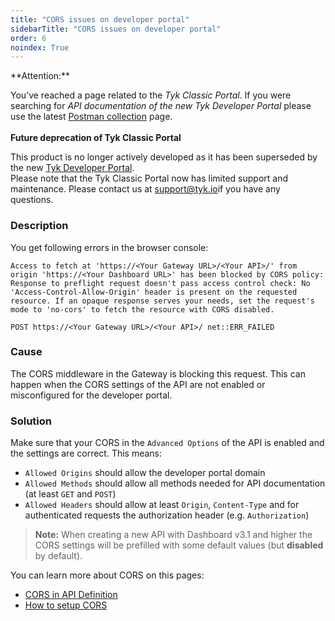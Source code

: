 ```yaml
---
title: "CORS issues on developer portal"
sidebarTitle: "CORS issues on developer portal"
order: 6
noindex: True
---
```



<Warning>
**Attention:**

You’ve reached a page related to the *Tyk Classic Portal*. If you were searching for *API documentation of the new Tyk
Developer Portal* please use the latest
[Postman collection](/5.7/product-stack/tyk-enterprise-developer-portal/api-documentation/tyk-edp-api) page.
<br />
<br />
**Future deprecation of Tyk Classic Portal**

This product is no longer actively developed as it
has been superseded by the new [Tyk Developer Portal](/5.7/portal/overview).
<br />
Please note that the Tyk Classic Portal now has limited support and maintenance. Please contact us at
[support@tyk.io](<mailto:support@tyk.io?subject=Tyk classic developer portal>)if you have any questions.
</Warning>


### Description

You get following errors in the browser console:
```
Access to fetch at 'https://<Your Gateway URL>/<Your API>/' from origin 'https://<Your Dashboard URL>' has been blocked by CORS policy: Response to preflight request doesn't pass access control check: No 'Access-Control-Allow-Origin' header is present on the requested resource. If an opaque response serves your needs, set the request's mode to 'no-cors' to fetch the resource with CORS disabled.
```
```
POST https://<Your Gateway URL>/<Your API>/ net::ERR_FAILED
```

### Cause

The CORS middleware in the Gateway is blocking this request. This can happen when the CORS settings of the API are not enabled or misconfigured for the developer portal.

### Solution

Make sure that your CORS in the `Advanced Options` of the API is enabled and the settings are correct. This means:
 - `Allowed Origins` should allow the developer portal domain
 - `Allowed Methods` should allow all methods needed for API documentation (at least `GET` and `POST`)
 - `Allowed Headers` should allow at least `Origin`, `Content-Type` and for authenticated requests the authorization header (e.g. `Authorization`)

 > **Note:** When creating a new API with Dashboard v3.1 and higher the CORS settings will be prefilled with some default values (but **disabled** by default).

 You can learn more about CORS on this pages:
 - [CORS in API Definition](/5.7/api-management/gateway-config-tyk-classic#cors)
 - [How to setup CORS](/5.7/api-management/troubleshooting-debugging#how-to-setup-cors) 
